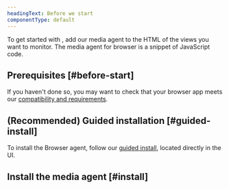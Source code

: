 ```yaml
---
headingText: Before we start
componentType: default
---
```


To get started with <InlinePopover type="browser"/>, add our media agent to the HTML of the views you want to monitor. The media agent for browser is a snippet of JavaScript code.

## Prerequisites [#before-start]

If you haven't done so, you may want to check that your browser app meets our [compatibility and requirements](/docs/browser/new-relic-browser/getting-started/compatibility-requirements-browser-monitoring/).

## (Recommended) Guided installation [#guided-install]

To install the Browser agent, follow our [guided install](https://onenr.io/08jqaJD9pjl), located directly in the UI.

## Install the media agent [#install]



